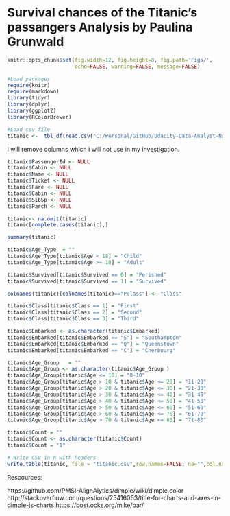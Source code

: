 Survival chances of the Titanic's passangers Analysis by Paulina Grunwald
============================================================================

```r

knitr::opts_chunk$set(fig.width=12, fig.height=8, fig.path='Figs/',
                      echo=FALSE, warning=FALSE, message=FALSE)
```


```r
#Load packages
require(knitr)
require(markdown)
library(tidyr)
library(dplyr)
library(ggplot2)
library(RColorBrewer)

#Load csv file
titanic <-  tbl_df(read.csv("C:/Personal/GitHub/Udacity-Data-Analyst-Nanodegree/Project 6 - Make Effective Data Visualization/Final project/train.csv"))
```


I will remove columns which i will not use in my investigation.

```r
titanic$PassengerId <- NULL
titanic$Cabin <- NULL
titanic$Name <- NULL
titanic$Ticket <- NULL
titanic$Fare <- NULL
titanic$Cabin <- NULL
titanic$SibSp <- NULL
titanic$Parch <- NULL

titanic<- na.omit(titanic)
titanic[complete.cases(titanic),]

```


```r
summary(titanic)
```


```r
titanic$Age_Type  = ""
titanic$Age_Type[titanic$Age < 18] = "Child"
titanic$Age_Type[titanic$Age >= 18] = "Adult"

titanic$Survived[titanic$Survived == 0] = "Perished"
titanic$Survived[titanic$Survived == 1] = "Survived"

colnames(titanic)[colnames(titanic)=="Pclass"] <- "Class"

titanic$Class[titanic$Class == 1] = "First"
titanic$Class[titanic$Class == 2] = "Second"
titanic$Class[titanic$Class == 3] = "Third"

titanic$Embarked <- as.character(titanic$Embarked)
titanic$Embarked[titanic$Embarked == "S"] = "Southampton"
titanic$Embarked[titanic$Embarked == "Q"] = "Queenstown"
titanic$Embarked[titanic$Embarked == "C"] = "Cherbourg"

titanic$Age_Group   = ""
titanic$Age_Group <- as.character(titanic$Age_Group )
titanic$Age_Group[titanic$Age <= 10] = "0-10"
titanic$Age_Group[titanic$Age > 10 & titanic$Age <= 20] = "11-20"
titanic$Age_Group[titanic$Age > 20 & titanic$Age <= 30] = "21-30"
titanic$Age_Group[titanic$Age > 30 & titanic$Age <= 40] = "31-40"
titanic$Age_Group[titanic$Age > 40 & titanic$Age <= 50] = "41-50"
titanic$Age_Group[titanic$Age > 50 & titanic$Age <= 60] = "51-60"
titanic$Age_Group[titanic$Age > 60 & titanic$Age <= 70] = "61-70"
titanic$Age_Group[titanic$Age > 70 & titanic$Age <= 80] = "71-80"

titanic$Count = ""
titanic$Count <- as.character(titanic$Count)
titanic$Count = "1"

```



```r
# Write CSV in R with headers
write.table(titanic, file = "titanic.csv",row.names=FALSE, na="",col.names=TRUE, sep=",")
```

Rescources:

https://github.com/PMSI-AlignAlytics/dimple/wiki/dimple.color
http://stackoverflow.com/questions/25416063/title-for-charts-and-axes-in-dimple-js-charts
https://bost.ocks.org/mike/bar/